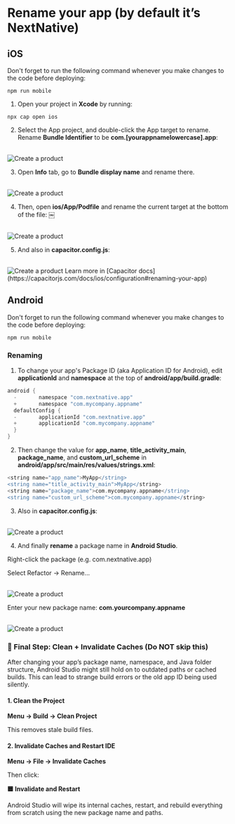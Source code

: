 
# Rename your app (by default it’s NextNative)

## iOS

<Callout>
  Don't forget to run the following command whenever you make changes to the code before deploying:

`npm run mobile`

</Callout>

1. Open your project in **Xcode** by running:

`npx cap open ios`

2. Select the App project, and double-click the App target to rename. Rename **Bundle Identifier** to be **com.[yourappnamelowercase].app**:

<br />
<Image
  src="/rename-app/bundle-id.jpg"
  alt="Create a product"
  width={900}
  height={900}
  style={{ borderRadius: "16px" }}
/>

3. Open **Info** tab, go to **Bundle display name** and rename there.

<br />
<Image
  src="/rename-app/info.jpg"
  alt="Create a product"
  width={900}
  height={900}
  style={{ borderRadius: "16px" }}
/>

4. Then, open **ios/App/Podfile** and rename the current target at the bottom of the
   file: ￼

<br />
<Image
  src="/rename-app/podfile.jpg"
  alt="Create a product"
  width={900}
  height={900}
  style={{ borderRadius: "16px" }}
/>

5. And also in **capacitor.config.js**:

<br />
<Image
  src="/rename-app/cap-config.jpg"
  alt="Create a product"
  width={900}
  height={900}
  style={{ borderRadius: "16px" }}
/>

<Callout type="info">
  Learn more in [Capacitor
  docs](https://capacitorjs.com/docs/ios/configuration#renaming-your-app)
</Callout>

## Android

<Callout>
  Don't forget to run the following command whenever you make changes to the code before deploying:

`npm run mobile`

</Callout>

### Renaming

1. To change your app's Package ID (aka Application ID for Android), edit **applicationId** and **namespace** at the top of **android/app/build.gradle**:

```gradle
android {
  -       namespace "com.nextnative.app"
  +       namespace "com.mycompany.appname"
  defaultConfig {
  -       applicationId "com.nextnative.app"
  +       applicationId "com.mycompany.appname"
  }
}
```

2. Then change the value for **app_name**, **title_activity_main**, **package_name**, and **custom_url_scheme** in **android/app/src/main/res/values/strings.xml**:

```gradle
<string name="app_name">MyApp</string>
<string name="title_activity_main">MyApp</string>
<string name="package_name">com.mycompany.appname</string>
<string name="custom_url_scheme">com.mycompany.appname</string>
```

3. Also in **capacitor.config.js**:

<br />
<Image
  src="/rename-app/cap-config.jpg"
  alt="Create a product"
  width={900}
  height={900}
  style={{ borderRadius: "16px" }}
/>

4. And finally **rename** a package name in **Android Studio**.

Right-click the package (e.g. com.nextnative.app)

Select Refactor → Rename...

<br />
<Image
  src="/rename-app/rename-app-1.png"
  alt="Create a product"
  width={900}
  height={900}
  style={{ borderRadius: "16px" }}
/>

Enter your new package name: **com.yourcompany.appname**

<br />
<Image
  src="/rename-app/rename-app-2.png"
  alt="Create a product"
  width={900}
  height={900}
  style={{ borderRadius: "16px" }}
/>

### 🧼 Final Step: Clean + Invalidate Caches (Do NOT skip this)

After changing your app’s package name, namespace, and Java folder structure, Android Studio might still hold on to outdated paths or cached builds. This can lead to strange build errors or the old app ID being used silently.

#### 1. Clean the Project

**Menu → Build → Clean Project**

This removes stale build files.

#### 2. Invalidate Caches and Restart IDE

**Menu → File → Invalidate Caches**

Then click:

**🟦 Invalidate and Restart**

Android Studio will wipe its internal caches, restart, and rebuild everything from scratch using the new package name and paths.
